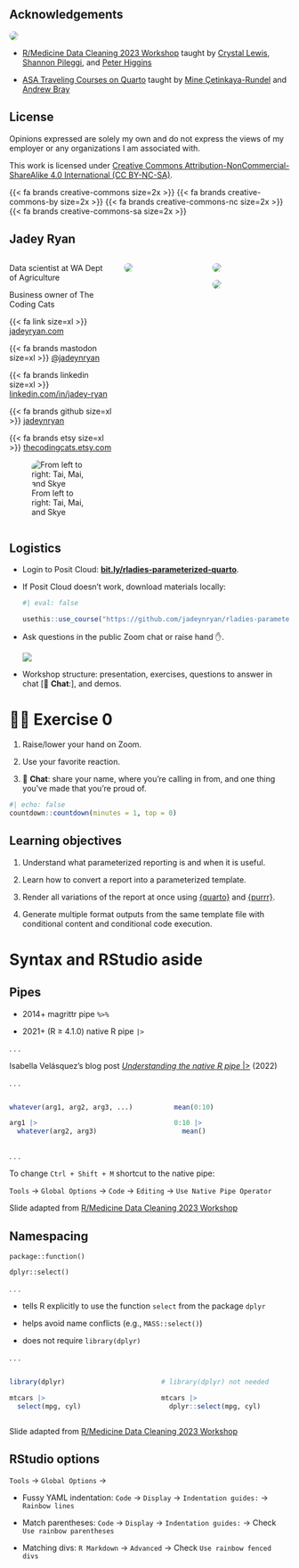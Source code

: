 ## Acknowledgements

![](images/rladies-dc.jpg){fig-alt="R-Ladies Washington DC Logo" style="border-radius:1em"}

-   [R/Medicine Data Cleaning 2023 Workshop](https://shannonpileggi.github.io/rmedicine-data-cleaning-2023/) taught by [Crystal Lewis](https://cghlewis.com/), [Shannon Pileggi](https://www.pipinghotdata.com/), and [Peter Higgins](https://bookdown.org/pdr_higgins/rmrwr/)

-   [ASA Traveling Courses on Quarto](https://quarto.org/docs/blog/posts/2023-12-05-asa-traveling-courses/) taught by [Mine Çetinkaya-Rundel](https://mine-cr.com/) and [Andrew Bray](https://andrewpbray.github.io/)

## License

Opinions expressed are solely my own and do not express the views of my employer or any organizations I am associated with.

This work is licensed under [Creative Commons Attribution-NonCommercial-ShareAlike 4.0 International (CC BY-NC-SA)](https://creativecommons.org/licenses/by-nc-sa/4.0/).

{{< fa brands creative-commons size=2x >}} {{< fa brands creative-commons-by size=2x >}} {{< fa brands creative-commons-nc size=2x >}} {{< fa brands creative-commons-sa size=2x >}}

## Jadey Ryan

::: columns
::: {.column width="40%"}
Data scientist at WA Dept of Agriculture

Business owner of The Coding Cats

{{< fa link size=xl >}} [jadeyryan.com](https://jadeyryan.com)

{{< fa brands mastodon size=xl >}} [\@jadeynryan](https://fosstodon.org/@jadeynryan)

{{< fa brands linkedin size=xl >}} [linkedin.com/in/jadey-ryan](https://www.linkedin.com/in/jadey-ryan)

{{< fa brands github size=xl >}} [jadeynryan](https://github.com/jadeynryan/)

{{< fa brands etsy size=xl >}} [thecodingcats.etsy.com](https://thecodingcats.etsy.com/)

![From left to right: Tai, Mai, and Skye](images/mts.webp){fig-alt="Three snowshoe siamese cats in loaf mode." fig-align="left" style="border-radius:1em"}
:::

::: {.column width="30%"}
![](images/bulk-density.jpg){fig-alt="Jadey collecting a bulk density soil sample in a field of wheat stubble." style="border-radius:1em;margin-top:auto"}
:::

::: {.column width="30%"}
::: {layout-nrow="2"}
![](images/soil-sampling.jpg){style="border-radius:1em;margin-top:auto" fig-alt="Jadey standing in a field of wheat stubble holding a 3 foot long soil sampling probe over her shoulder."}

![](images/rangeland.jpg){fig-alt="Jadey standing in a grazed wildflower meadow with two colleagues collecting soil samples." style="border-radius:1em;margin-top:auto"}
:::
:::
:::

## Logistics

::: incremental
-   Login to Posit Cloud: [**bit.ly/rladies-parameterized-quarto**](https://bit.ly/rladies-parameterized-quarto).

-   If Posit Cloud doesn't work, download materials locally:

    ```r
    #| eval: false
    
    usethis::use_course("https://github.com/jadeynryan/rladies-parameterized-quarto/raw/main/exercises/exercises.zip")
    ```

-   Ask questions in the public Zoom chat or raise hand ✋. 

    ![](images/zoom-reactions.png){fig-alt="Zoom reactions panel with options for emojis and raising hand."}
    
-   Workshop structure: presentation, exercises, questions to answer in chat [💬 **Chat**:], and demos. 
:::

# 💪🏼 Exercise 0 {.exercise}

1. Raise/lower your hand on Zoom.

2. Use your favorite reaction.

3. 💬 **Chat**: share your name, where you're calling in from, and one thing you’ve made that you’re proud of.

```r
#| echo: false
countdown::countdown(minutes = 1, top = 0)
```

## Learning objectives

::: incremental
1. Understand what parameterized reporting is and when it is useful.

2. Learn how to convert a report into a parameterized template.

3. Render all variations of the report at once using [{quarto}](https://quarto-dev.github.io/quarto-r/) and [{purrr}](https://purrr.tidyverse.org/). 

4. Generate multiple format outputs from the same template file with conditional content and conditional code execution.
:::

# Syntax and RStudio aside {.section}

## Pipes

-   2014+ magrittr pipe `%>%`

-   2021+ (R $\geq$ 4.1.0) native R pipe `|>`

. . .

Isabella Velásquez's blog post [*Understanding the native R pipe* \|\>](https://ivelasq.rbind.io/blog/understanding-the-r-pipe/) (2022)

. . .

::: columns
::: {.column width="50%"}
```r
whatever(arg1, arg2, arg3, ...)

arg1 |>  
  whatever(arg2, arg3)
```
:::

::: {.column width="5%"}
:::

::: {.column width="45%"}
```r
mean(0:10)

0:10 |> 
  mean()
```
:::
:::

. . .

To change `Ctrl + Shift + M` shortcut to the native pipe:

`Tools` → `Global Options` → `Code` → `Editing` → `Use Native Pipe Operator`

::: footer
Slide adapted from [R/Medicine Data Cleaning 2023 Workshop](https://shannonpileggi.github.io/rmedicine-data-cleaning-2023/)
:::

## Namespacing

`package::function()`

`dplyr::select()`

. . .

-   tells R explicitly to use the function `select` from the package `dplyr`

-   helps avoid name conflicts (e.g., `MASS::select()`)

-   does not require `library(dplyr)`

. . .

::: columns
::: {.column width="45%"}
```r
library(dplyr)

mtcars |>  
  select(mpg, cyl) 
```
:::

::: {.column width="5%"}
:::

::: {.column width="50%"}
```r
# library(dplyr) not needed

mtcars |>  
  dplyr::select(mpg, cyl) 
```
:::
:::

::: footer
Slide adapted from [R/Medicine Data Cleaning 2023 Workshop](https://shannonpileggi.github.io/rmedicine-data-cleaning-2023/)
:::

## RStudio options

`Tools` → `Global Options` → 

-   Fussy YAML indentation: `Code` → `Display` → `Indentation guides:` → `Rainbow lines`

-   Match parentheses: `Code` → `Display` → `Indentation guides:` → Check `Use rainbow parentheses`

-   Matching divs: `R Markdown` → `Advanced` → Check `Use rainbow fenced divs`
